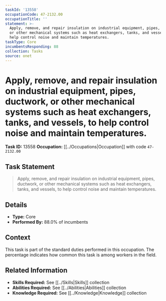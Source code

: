 ```yaml
---
taskId: '13558'
occupationCode: 47-2132.00
occupationTitle: ''
statement: >-
  Apply, remove, and repair insulation on industrial equipment, pipes, ductwork,
  or other mechanical systems such as heat exchangers, tanks, and vessels, to
  help control noise and maintain temperatures.
taskType: Core
incumbentsResponding: 88
collection: Tasks
source: onet
---
```

# Apply, remove, and repair insulation on industrial equipment, pipes, ductwork, or other mechanical systems such as heat exchangers, tanks, and vessels, to help control noise and maintain temperatures.

**Task ID:** 13558
**Occupation:** [[../Occupations|Occupation]] with code `47-2132.00`

## Task Statement

> Apply, remove, and repair insulation on industrial equipment, pipes, ductwork, or other mechanical systems such as heat exchangers, tanks, and vessels, to help control noise and maintain temperatures.

## Details

- **Type:** Core
- **Performed By:** 88.0% of incumbents

## Context

This task is part of the standard duties performed in this occupation. The percentage indicates how common this task is among workers in the field.

## Related Information

- **Skills Required:** See [[../Skills|Skills]] collection
- **Abilities Required:** See [[../Abilities|Abilities]] collection
- **Knowledge Required:** See [[../Knowledge|Knowledge]] collection
